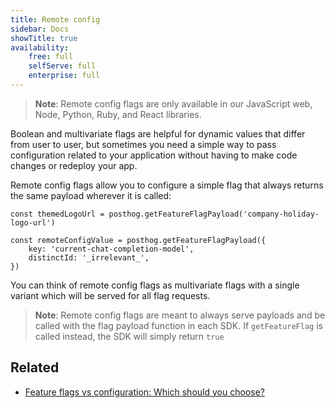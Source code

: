 ```yaml
---
title: Remote config
sidebar: Docs
showTitle: true
availability:
    free: full
    selfServe: full
    enterprise: full
---
```


> **Note**: Remote config flags are only available in our JavaScript web, Node, Python, Ruby, and React libraries.

Boolean and multivariate flags are helpful for dynamic values that differ from user to user, but sometimes you need a simple way to 
pass configuration related to your application without having to make code changes or redeploy your app.

Remote config flags allow you to configure a simple flag that always returns the same payload wherever it is called:

<MultiLanguage>

```js-web
const themedLogoUrl = posthog.getFeatureFlagPayload('company-holiday-logo-url')
```


```node
const remoteConfigValue = posthog.getFeatureFlagPayload({
    key: 'current-chat-completion-model',
    distinctId: '_irrelevant_',
})
```

</MultiLanguage>

You can think of remote config flags as multivariate flags with a single variant which will be served for all flag requests. 


> **Note**: Remote config flags are meant to always serve payloads and be called with the flag payload function in each SDK. If `getFeatureFlag` is called instead,
> the SDK will simply return `true`



## Related

- [Feature flags vs configuration: Which should you choose?](/product-engineers/feature-flags-vs-configuration)
